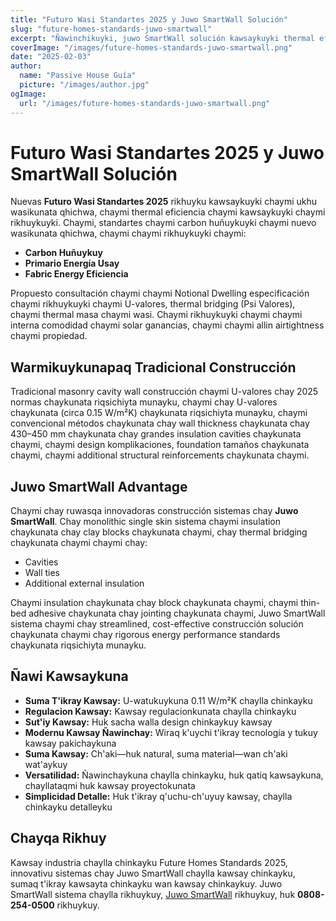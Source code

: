 ```yaml
---
title: "Futuro Wasi Standartes 2025 y Juwo SmartWall Solución"
slug: "future-homes-standards-juwo-smartwall"
excerpt: "Ñawinchikuyki, juwo SmartWall solución kawsaykuyki thermal eficiencia nisqayki chaymi futuro wasikunata qhichwa."
coverImage: "/images/future-homes-standards-juwo-smartwall.png"
date: "2025-02-03"
author:
  name: "Passive House Guía"
  picture: "/images/author.jpg"
ogImage:
  url: "/images/future-homes-standards-juwo-smartwall.png"
---
```


# Futuro Wasi Standartes 2025 y Juwo SmartWall Solución

Nuevas **Futuro Wasi Standartes 2025** rikhuyku kawsaykuyki chaymi ukhu wasikunata qhichwa, chaymi thermal eficiencia chaymi kawsaykuyki chaymi rikhuykuyki. Chaymi, standartes chaymi carbon huñuykuyki chaymi nuevo wasikunata qhichwa, chaymi chaymi rikhuykuyki chaymi:

- **Carbon Huñuykuy**
- **Primario Energía Usay**
- **Fabric Energy Eficiencia**

Propuesto consultación chaymi chaymi Notional Dwelling especificación chaymi rikhuykuyki chaymi U-valores, thermal bridging (Psi Valores), chaymi thermal masa chaymi wasi. Chaymi rikhuykuyki chaymi chaymi interna comodidad chaymi solar ganancias, chaymi chaymi allin airtightness chaymi propiedad.

## Warmikuykunapaq Tradicional Construcción

Tradicional masonry cavity wall construcción chaymi U-valores chay 2025 normas chaykunata riqsichiyta munayku, chaymi chay U-valores chaykunata (circa 0.15 W/m²K) chaykunata riqsichiyta munayku, chaymi convencional métodos chaykunata chay wall thickness chaykunata chay 430–450 mm chaykunata chay grandes insulation cavities chaykunata chaymi, chaymi design komplikaciones, foundation tamaños chaykunata chaymi, chaymi additional structural reinforcements chaykunata chaymi.

## Juwo SmartWall Advantage

Chaymi chay ruwasqa innovadoras construcción sistemas chay **Juwo SmartWall**. Chay monolithic single skin sistema chaymi insulation chaykunata chay clay blocks chaykunata chaymi, chay thermal bridging chaykunata chaymi chaymi chay:

- Cavities
- Wall ties
- Additional external insulation

Chaymi insulation chaykunata chay block chaykunata chaymi, chaymi thin-bed adhesive chaykunata chay jointing chaykunata chaymi, Juwo SmartWall sistema chaymi chay streamlined, cost-effective construcción solución chaykunata chaymi chay rigorous energy performance standards chaykunata riqsichiyta munayku.

## Ñawi Kawsaykuna

- **Suma T'ikray Kawsay:** U-watukuykuna 0.11 W/m²K chaylla chinkayku
- **Regulacion Kawsay:** Kawsay regulacionkunata chaylla chinkayku
- **Sut'iy Kawsay:** Huk sacha walla design chinkaykuy kawsay
- **Modernu Kawsay Ñawinchay:** Wiraq k'uychi t'ikray tecnología y tukuy kawsay pakichaykuna
- **Suma Kawsay:** Ch'aki—huk natural, suma material—wan ch'aki wat'aykuy
- **Versatilidad:** Ñawinchaykuna chaylla chinkayku, huk qatiq kawsaykuna, chayllataqmi huk kawsay proyectokunata
- **Simplicidad Detalle:** Huk t'ikray q'uchu-ch'uyuy kawsay, chaylla chinkayku detalleyku

## Chayqa Rikhuy

Kawsay industria chaylla chinkayku Future Homes Standards 2025, innovativu sistemas chay Juwo SmartWall chaylla kawsay chinkayku, sumaq t'ikray kawsayta chinkayku wan kawsay chinkaykuy. Juwo SmartWall sistema chaylla rikhuykuy, [Juwo SmartWall](http://www.Juwo-SmartWall.co.uk) rikhuykuy, huk **0808-254-0500** rikhuykuy.